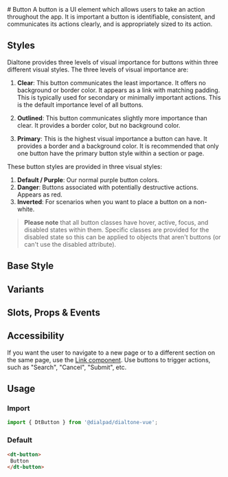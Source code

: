 
<Meta of={ButtonStories}/>
# Button

<Subtitle>
  A button is a UI element which allows users to take an action throughout the app.
  It is important a button is identifiable, consistent, and communicates its actions clearly,
  and is appropriately sized to its action.
</Subtitle>

## Styles

Dialtone provides three levels of visual importance for buttons within three different visual styles.
The three levels of visual importance are:

1. **Clear**: This button communicates the least importance. It offers no background or border color.
It appears as a link with matching padding. This is typically used for secondary or
minimally important actions. This is the default importance level of all buttons.

2. **Outlined**: This button communicates slightly more importance than clear. It provides a border color,
but no background color.

3. **Primary**: This is the highest visual importance a button can have.
It provides a border and a background color. It is recommended
that only one button have the primary button style within a section or page.

These button styles are provided in three visual styles:

1. **Default / Purple**: Our normal purple button colors.
2. **Danger**: Buttons associated with potentially destructive actions. Appears as red.
3. **Inverted**: For scenarios when you want to place a button on a non-white.

> **Please note** that all button classes have hover, active, focus, and disabled states within them.
Specific classes are provided for the disabled state so this can be applied to objects that
aren't buttons (or can't use the disabled attribute).

## Base Style

<Canvas>
  <Story of={ButtonStories.Default} />
</Canvas>

## Variants

<Canvas>
  <Story of={ButtonStories.Variants} />
</Canvas>

## Slots, Props & Events

<Controls />

## Accessibility

If you want the user to navigate to a new page or to a different section on the same page, use the
[Link component](?path=/story/components-link--default). Use buttons to trigger actions, such as "Search",
"Cancel", "Submit", etc.

## Usage

### Import

```js
import { DtButton } from '@dialpad/dialtone-vue';
```

### Default

```html
<dt-button>
 Button
</dt-button>
```
